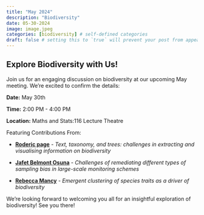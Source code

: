 ```yaml
---
title: "May 2024"
description: "Biodiversity"
date: 05-30-2024
image: image.jpeg
categories: [biodiversity] # self-defined categories
draft: false # setting this to `true` will prevent your post from appearing on your listing page until you're ready!
---
```


## Explore Biodiversity with Us!

Join us for an engaging discussion on biodiversity at our upcoming May meeting. We're excited to confirm the details:

**Date:** May 30th

**Time:** 2:00 PM - 4:00 PM

**Location:** Maths and Stats:116 Lecture Theatre

Featuring Contributions From:

-   [**Roderic page**](https://www.gla.ac.uk/schools/bohvm/staff/rodericpage/) - *Text, taxonomy, and trees: challenges in extracting and visualising information on biodiversity*

-   [**Jafet Belmont Osuna**](https://www.gla.ac.uk/schools/mathematicsstatistics/staff/jafetbelmontosuna/) - *Challenges of remediating different types of sampling bias in large-scale monitoring schemes*

-   [**Rebecca Mancy**](https://www.gla.ac.uk/schools/education/staff/rebeccamancy/) - *Emergent clustering of species traits as a driver of biodiversity*

We're looking forward to welcoming you all for an insightful exploration of biodiversity! See you there!
